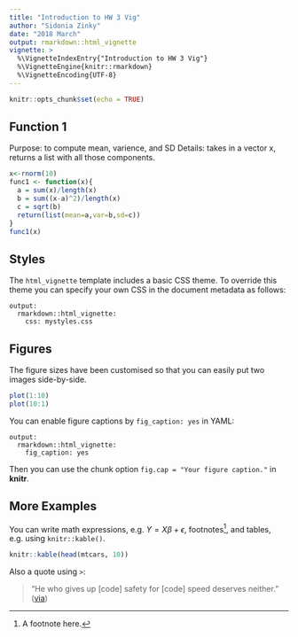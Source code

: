 ```yaml
---
title: "Introduction to HW 3 Vig"
author: "Sidonia Zinky"
date: "2018 March"
output: rmarkdown::html_vignette
vignette: >
  %\VignetteIndexEntry{"Introduction to HW 3 Vig"}
  %\VignetteEngine{knitr::rmarkdown}
  %\VignetteEncoding{UTF-8}
---
```


```r
knitr::opts_chunk$set(echo = TRUE)
```

## Function 1
Purpose: to compute mean, varience, and SD
Details: takes in a vector x, returns a list with all those components.
``` r
x<-rnorm(10)
func1 <- function(x){
  a = sum(x)/length(x)
  b = sum((x-a)^2)/length(x)
  c = sqrt(b)
  return(list(mean=a,var=b,sd=c))
}
func1(x)
```

## Styles

The `html_vignette` template includes a basic CSS theme. To override this theme you can specify your own CSS in the document metadata as follows:

    output: 
      rmarkdown::html_vignette:
        css: mystyles.css

## Figures

The figure sizes have been customised so that you can easily put two images side-by-side. 

```r
plot(1:10)
plot(10:1)
```

You can enable figure captions by `fig_caption: yes` in YAML:

    output:
      rmarkdown::html_vignette:
        fig_caption: yes

Then you can use the chunk option `fig.cap = "Your figure caption."` in **knitr**.

## More Examples

You can write math expressions, e.g. $Y = X\beta + \epsilon$, footnotes^[A footnote here.], and tables, e.g. using `knitr::kable()`.

```r
knitr::kable(head(mtcars, 10))
```

Also a quote using `>`:

> "He who gives up [code] safety for [code] speed deserves neither."
([via](https://twitter.com/hadleywickham/status/504368538874703872))
